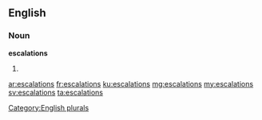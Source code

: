 ==English==

===Noun===
'''escalations'''

# {{plural of|escalation}}

[[Category:English plurals]]

[[ar:escalations]]
[[fr:escalations]]
[[ku:escalations]]
[[mg:escalations]]
[[my:escalations]]
[[sv:escalations]]
[[ta:escalations]]